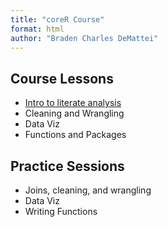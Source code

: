 ```yaml
---
title: "coreR Course"
format: html
author: "Braden Charles DeMattei"
---
```


## Course Lessons
- [Intro to literate analysis](docs/literature-analysis.html)
- Cleaning and Wrangling
- Data Viz
- Functions and Packages


## Practice Sessions
- Joins, cleaning, and wrangling
- Data Viz
- Writing Functions